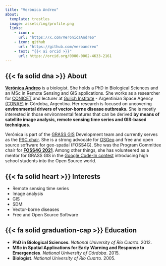 ```yaml
---
title: "Verónica Andreo"
about:
  template: trestles
  image: assets/img/profile.png
  links:
    - icon: x
      url: "https://x.com/VeronicaAndreo"
    - icon: github
      url: "https://github.com/veroandreo"
    - text: "{{< ai orcid >}}"
      url: https://orcid.org/0000-0002-4633-2161
---
```




::: {.grid}

::: {.g-col-12 .g-col-md-12}
## {{< fa solid dna >}} About 
[**Verónica Andreo**](https://veroandreo.gitlab.io/) is a biologist. She holds 
a PhD in Biological Sciences and an MSc in Remote Sensing and GIS applications. 
She works as a researcher for [CONICET](https://www.conicet.gov.ar/) and 
lecturer at [Gulich Institute](http://ig.conae.unc.edu.ar/) - Argentinian Space
Agency [(CONAE)](https://www.argentina.gob.ar/ciencia/conae) in Córdoba, Argentina.
Her research is focused on uncovering **environmental drivers of vector-borne disease outbreaks**. She is mostly interested in those environmental features 
that can be derived **by means of satellite image analysis, remote sensing time series and GIS-based techniques**. 


Verónica is part of the [GRASS GIS](https://grass.osgeo.org/) Development team
and currently serves as the [PSC chair](https://grass.osgeo.org/news/2021_02_05_new_grass_psc/). 
She is a strong advocate for [OSGeo](https://www.osgeo.org/) and free and open 
source software for geo-spatial (FOSS4G). She was the Program Committee
chair for [**FOSS4G 2021**](2021.foss4g.org/). Among other things, she has 
volunteered as a mentor for GRASS GIS in the 
[Google Code-In contest](https://codein.withgoogle.com/) 
introducing high school students into the Open Source world.
:::

::: {.g-col-12 .g-col-md-6}
## {{< fa solid heart >}} Interests 

- Remote sensing time series
- Image analysis
- GIS
- SDM
- Vector-borne diseases
- Free and Open Source Software
:::

::: {.g-col-12 .g-col-md-6}
## {{< fa solid graduation-cap >}}  Education

- **PhD in Biological Sciences**. *National University of Río Cuarto*. 2012.
- **MSc in Spatial Applications for Early Warning and Response to Emergencies**. 
*National University of Córdoba*. 2015.
- **Biologist**. *National University of Río Cuarto*. 2005.
:::

:::